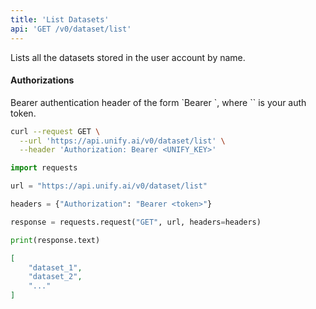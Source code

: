 ```yaml
---
title: 'List Datasets'
api: 'GET /v0/dataset/list'
---
```

Lists all the datasets stored in the user account by name.

#### Authorizations

<ParamField header="Authorization" type="string" required="true">
  Bearer authentication header of the form `Bearer <token>`, where `<token>` is your auth token.
</ParamField>

<RequestExample>

```bash cURL
curl --request GET \
  --url 'https://api.unify.ai/v0/dataset/list' \
  --header 'Authorization: Bearer <UNIFY_KEY>'
```

```python Python
import requests

url = "https://api.unify.ai/v0/dataset/list"

headers = {"Authorization": "Bearer <token>"}

response = requests.request("GET", url, headers=headers)

print(response.text)
```

</RequestExample>
<ResponseExample>

```json 200
[
    "dataset_1",
    "dataset_2",
    "..."
]
```

</ResponseExample>
